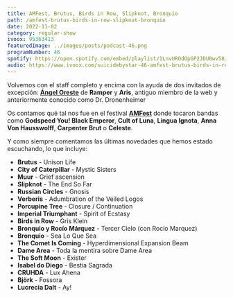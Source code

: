 ```yaml
---
title: AMFest, Brutus, Birds in Row, Slipknot, Bronquio
path: /amfest-brutus-birds-in-row-slipknot-bronquio
date: 2022-11-02
category: regular-show
ivoox: 95363413
featuredImage: ../images/posts/podcast-46.png
programNumber: 46
spotify: https://open.spotify.com/embed/playlist/1LnvUROdOpGP2JDU0wv58J?utm_source=generator
audio: https://www.ivoox.com/suicidebystar-46-amfest-brutus-birds-in-row-slipknot_mf_95363413_feed_1.mp3
---
```


Volvemos con el staff completo y encima con la ayuda de dos invitados de excepción: [**Ángel Oreste**](https://linktr.ee/alpargatagazer) de **Ramper** y **Aris**, antiguo miembro de la web y anteriormente conocido como Dr. Dronenheimer

Os contamos qué tal nos fue en el festival [**AMFest**](https://amfest.es/) donde tocaron bandas como **Godspeed You! Black Emperor**, **Cult of Luna**, **Lingua Ignota**, **Anna Von Hausswolff**, **Carpenter Brut** o **Celeste**.

Y como siempre comentamos las últimas novedades que hemos estado escuchando, lo que incluye:

- **Brutus** - Unison Life
- **City of Caterpillar** - Mystic Sisters
- **Muur** - Grief ascension
- **Slipknot** - The End So Far
- **Russian Circles** - Gnosis
- **Verberis** - Adumbration of the Veiled Logos
- **Porcupine Tree** - Closure / Continuation
- **Imperial Triumphant** - Spirit of Ecstasy
- **Birds in Row** - Gris Klein
- **Bronquio y Rocío Márquez** - Tercer Cielo (con Rocío Marquez)
- **Bronquio** - Sea Lo Que Sea
- **The Comet Is Coming** - Hyperdimensional Expansion Beam
- **Dame Area** - Toda la mentira sobre Dame Area
- **The Soft Moon** - Exister
- **Isabel do Diego** - Bestia Sagrada
- **CRUHDA** - Lux Ahena
- **Björk** - Fossora
- **Lucrecia Dalt** - Ay!
